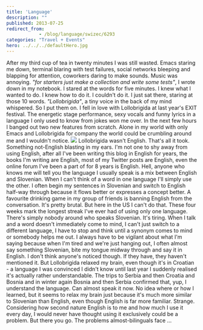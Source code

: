 ```yaml
---
title: 'Language'
description: ""
published: 2013-07-25
redirect_from: 
            - /blog/language/swizec/6293
categories: "Travel + Events"
hero: ../../../defaultHero.jpg
---
```


After my third cup of tea in twenty minutes I was still wasted. Emacs staring me down, terminal blaring with test failures, social networks bleeping and blapping for attention, coworkers daring to make sounds. Music was annoying. _"for starters just make a collection and write some tests"_, I wrote down in my notebook. I stared at the words for five minutes. I knew what I wanted to do. I knew how to do it. I couldn't do it. I just sat there, staring at those 10 words. _"Lollobrigida"_, a tiny voice in the back of my mind whispered.  So I put them on. I fell in love with Lollobrigida at last year's EXIT festival. The energetic stage performance, sexy vocals and funny lyrics in a language I only used to know from jokes won me over. In the next few hours I banged out two new features from scratch. Alone in my world with only Emacs and Lollobrigida for company the world could be crumbling around me and I wouldn't notice. ![](https://www.filepicker.io/api/file/7sfFwonuTcC5KdBhmcBP) Lollobrigida wasn't English. That's all it took. Something not-English blasting in my ears. I'm not one to shy away from using English, after all I've been writing this blog in English for years, the books I'm writing are English, most of my Twitter posts are English, even the online forum I've been a part of for 8 years is English. Hell, anyone who knows me will tell you the language I usually speak is a mix between English and Slovenian. When I can't think of a word in one language I'll simply use the other. I often begin my sentences in Slovenian and switch to English half-way through because it flows better or expresses a concept better. A favourite drinking game in my group of friends is banning English from the conversation. It's pretty brutal. But here in the US I can't do that. These four weeks mark the longest streak I've ever had of using only one language. There's simply nobody around who speaks Slovenian. It's tiring. When I talk and a word doesn't immediately come to mind, I can't just switch to a different language, I have to stop and think until a synonym comes to mind or somebody helps me out. I always have to be vigilant about what I'm saying because when I'm tired and we're just hanging out, I often almost say something Slovenian, bite my tongue midway through and say it in English. I don't think anyone's noticed though. If they have, they haven't mentioned it. But Lollobrigida relaxed my brain, even though it's in Croatian - a language I was convinced I didn't know until last year I suddenly realised it's actually rather understandable. The trips to Serbia and then Croatia and Bosnia and in winter again Bosnia and then Serbia confirmed that, yup, I understand the language. Can almost speak it now. No idea where or how I learned, but it seems to relax my brain just because it's much more similar to Slovenian than English, even though English is far more familiar. Strange. Considering how second nature English is to me and how much I use it every day, I would never have thought using it exclusively could be a problem. But there you go. The problems almost-bilinguals face ...
